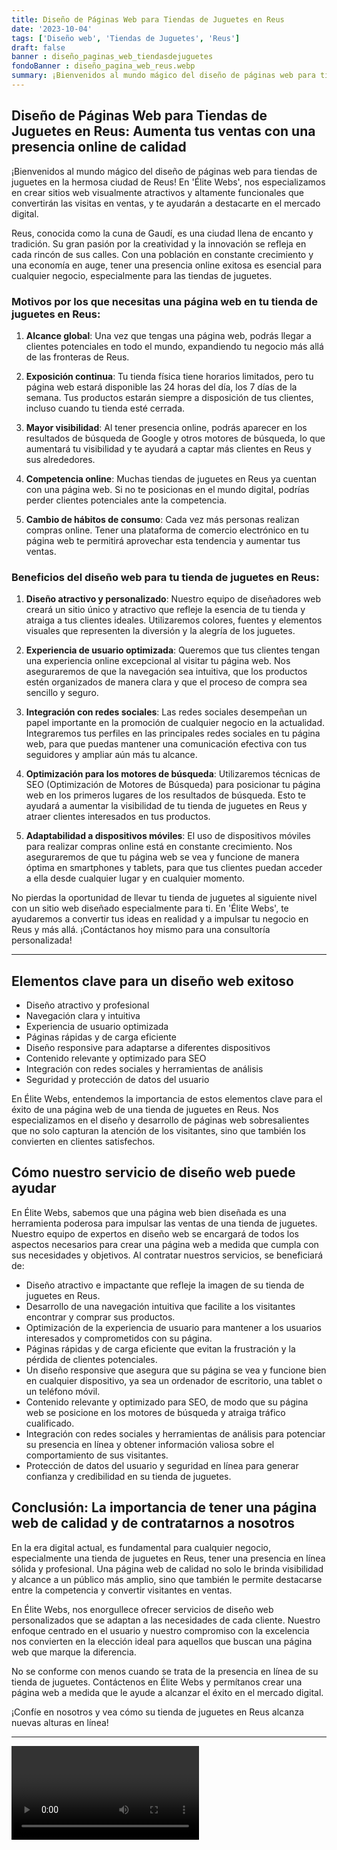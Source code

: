 ```yaml
---
title: Diseño de Páginas Web para Tiendas de Juguetes en Reus
date: '2023-10-04'
tags: ['Diseño web', 'Tiendas de Juguetes', 'Reus']
draft: false
banner : diseño_paginas_web_tiendasdejuguetes
fondoBanner : diseño_pagina_web_reus.webp
summary: ¡Bienvenidos al mundo mágico del diseño de páginas web para tiendas de juguetes en la hermosa ciudad de Reus! En 'Élite Webs', nos especializamos en crear sitios web visualmente atractivos y altamente funcionales que convertirán las visitas en ventas, y te ayudarán a destacarte en el mercado digital.
---
```


## Diseño de Páginas Web para Tiendas de Juguetes en Reus: Aumenta tus ventas con una presencia online de calidad

¡Bienvenidos al mundo mágico del diseño de páginas web para tiendas de juguetes en la hermosa ciudad de Reus! En 'Élite Webs', nos especializamos en crear sitios web visualmente atractivos y altamente funcionales que convertirán las visitas en ventas, y te ayudarán a destacarte en el mercado digital.

Reus, conocida como la cuna de Gaudí, es una ciudad llena de encanto y tradición. Su gran pasión por la creatividad y la innovación se refleja en cada rincón de sus calles. Con una población en constante crecimiento y una economía en auge, tener una presencia online exitosa es esencial para cualquier negocio, especialmente para las tiendas de juguetes.

### Motivos por los que necesitas una página web en tu tienda de juguetes en Reus:

1. **Alcance global**: Una vez que tengas una página web, podrás llegar a clientes potenciales en todo el mundo, expandiendo tu negocio más allá de las fronteras de Reus.

2. **Exposición continua**: Tu tienda física tiene horarios limitados, pero tu página web estará disponible las 24 horas del día, los 7 días de la semana. Tus productos estarán siempre a disposición de tus clientes, incluso cuando tu tienda esté cerrada.

3. **Mayor visibilidad**: Al tener presencia online, podrás aparecer en los resultados de búsqueda de Google y otros motores de búsqueda, lo que aumentará tu visibilidad y te ayudará a captar más clientes en Reus y sus alrededores.

4. **Competencia online**: Muchas tiendas de juguetes en Reus ya cuentan con una página web. Si no te posicionas en el mundo digital, podrías perder clientes potenciales ante la competencia.

5. **Cambio de hábitos de consumo**: Cada vez más personas realizan compras online. Tener una plataforma de comercio electrónico en tu página web te permitirá aprovechar esta tendencia y aumentar tus ventas.

### Beneficios del diseño web para tu tienda de juguetes en Reus:

1. **Diseño atractivo y personalizado**: Nuestro equipo de diseñadores web creará un sitio único y atractivo que refleje la esencia de tu tienda y atraiga a tus clientes ideales. Utilizaremos colores, fuentes y elementos visuales que representen la diversión y la alegría de los juguetes.

2. **Experiencia de usuario optimizada**: Queremos que tus clientes tengan una experiencia online excepcional al visitar tu página web. Nos aseguraremos de que la navegación sea intuitiva, que los productos estén organizados de manera clara y que el proceso de compra sea sencillo y seguro.

3. **Integración con redes sociales**: Las redes sociales desempeñan un papel importante en la promoción de cualquier negocio en la actualidad. Integraremos tus perfiles en las principales redes sociales en tu página web, para que puedas mantener una comunicación efectiva con tus seguidores y ampliar aún más tu alcance.

4. **Optimización para los motores de búsqueda**: Utilizaremos técnicas de SEO (Optimización de Motores de Búsqueda) para posicionar tu página web en los primeros lugares de los resultados de búsqueda. Esto te ayudará a aumentar la visibilidad de tu tienda de juguetes en Reus y atraer clientes interesados en tus productos.

5. **Adaptabilidad a dispositivos móviles**: El uso de dispositivos móviles para realizar compras online está en constante crecimiento. Nos aseguraremos de que tu página web se vea y funcione de manera óptima en smartphones y tablets, para que tus clientes puedan acceder a ella desde cualquier lugar y en cualquier momento.

No pierdas la oportunidad de llevar tu tienda de juguetes al siguiente nivel con un sitio web diseñado especialmente para ti. En 'Élite Webs', te ayudaremos a convertir tus ideas en realidad y a impulsar tu negocio en Reus y más allá. ¡Contáctanos hoy mismo para una consultoría personalizada!

<GifSeo />

<Cta />

***
## Elementos clave para un diseño web exitoso

- Diseño atractivo y profesional
- Navegación clara y intuitiva
- Experiencia de usuario optimizada
- Páginas rápidas y de carga eficiente
- Diseño responsive para adaptarse a diferentes dispositivos
- Contenido relevante y optimizado para SEO
- Integración con redes sociales y herramientas de análisis
- Seguridad y protección de datos del usuario

En Élite Webs, entendemos la importancia de estos elementos clave para el éxito de una página web de una tienda de juguetes en Reus. Nos especializamos en el diseño y desarrollo de páginas web sobresalientes que no solo capturan la atención de los visitantes, sino que también los convierten en clientes satisfechos.

## Cómo nuestro servicio de diseño web puede ayudar

En Élite Webs, sabemos que una página web bien diseñada es una herramienta poderosa para impulsar las ventas de una tienda de juguetes. Nuestro equipo de expertos en diseño web se encargará de todos los aspectos necesarios para crear una página web a medida que cumpla con sus necesidades y objetivos. Al contratar nuestros servicios, se beneficiará de:

- Diseño atractivo e impactante que refleje la imagen de su tienda de juguetes en Reus.
- Desarrollo de una navegación intuitiva que facilite a los visitantes encontrar y comprar sus productos.
- Optimización de la experiencia de usuario para mantener a los usuarios interesados y comprometidos con su página.
- Páginas rápidas y de carga eficiente que evitan la frustración y la pérdida de clientes potenciales.
- Un diseño responsive que asegura que su página se vea y funcione bien en cualquier dispositivo, ya sea un ordenador de escritorio, una tablet o un teléfono móvil.
- Contenido relevante y optimizado para SEO, de modo que su página web se posicione en los motores de búsqueda y atraiga tráfico cualificado.
- Integración con redes sociales y herramientas de análisis para potenciar su presencia en línea y obtener información valiosa sobre el comportamiento de sus visitantes.
- Protección de datos del usuario y seguridad en línea para generar confianza y credibilidad en su tienda de juguetes.

## Conclusión: La importancia de tener una página web de calidad y de contratarnos a nosotros

En la era digital actual, es fundamental para cualquier negocio, especialmente una tienda de juguetes en Reus, tener una presencia en línea sólida y profesional. Una página web de calidad no solo le brinda visibilidad y alcance a un público más amplio, sino que también le permite destacarse entre la competencia y convertir visitantes en ventas.

En Élite Webs, nos enorgullece ofrecer servicios de diseño web personalizados que se adaptan a las necesidades de cada cliente. Nuestro enfoque centrado en el usuario y nuestro compromiso con la excelencia nos convierten en la elección ideal para aquellos que buscan una página web que marque la diferencia.

No se conforme con menos cuando se trata de la presencia en línea de su tienda de juguetes. Contáctenos en Élite Webs y permítanos crear una página web a medida que le ayude a alcanzar el éxito en el mercado digital.

¡Confíe en nosotros y vea cómo su tienda de juguetes en Reus alcanza nuevas alturas en línea!
***

<Video />

<CtaBot job='Tiendas de Juguetes' city='Reus'/>

<Gmaps query='Reus+españa+maps' />